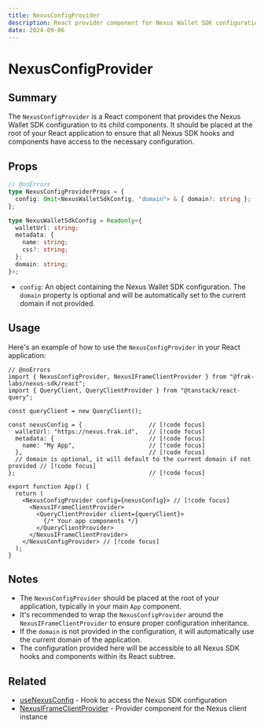 ```yaml
---
title: NexusConfigProvider
description: React provider component for Nexus Wallet SDK configuration
date: 2024-09-06
---
```


# NexusConfigProvider

## Summary
The `NexusConfigProvider` is a React component that provides the Nexus Wallet SDK configuration to its child components. It should be placed at the root of your React application to ensure that all Nexus SDK hooks and components have access to the necessary configuration.

## Props

```ts twoslash
// @noErrors
type NexusConfigProviderProps = {
  config: Omit<NexusWalletSdkConfig, "domain"> & { domain?: string };
};

type NexusWalletSdkConfig = Readonly<{
  walletUrl: string;
  metadata: {
    name: string;
    css?: string;
  };
  domain: string;
}>;
```

- `config`: An object containing the Nexus Wallet SDK configuration. The `domain` property is optional and will be automatically set to the current domain if not provided.

## Usage

Here's an example of how to use the `NexusConfigProvider` in your React application:

```tsx twoslash
// @noErrors
import { NexusConfigProvider, NexusIFrameClientProvider } from "@frak-labs/nexus-sdk/react";
import { QueryClient, QueryClientProvider } from "@tanstack/react-query";

const queryClient = new QueryClient();

const nexusConfig = {                   // [!code focus]
  walletUrl: "https://nexus.frak.id",   // [!code focus]
  metadata: {                           // [!code focus]
    name: "My App",                     // [!code focus]
  },                                    // [!code focus]
  // domain is optional, it will default to the current domain if not provided // [!code focus]
};                                      // [!code focus]

export function App() {
  return (
    <NexusConfigProvider config={nexusConfig}> // [!code focus]
      <NexusIFrameClientProvider>
        <QueryClientProvider client={queryClient}>
          {/* Your app components */}
        </QueryClientProvider>
      </NexusIFrameClientProvider>
    </NexusConfigProvider> // [!code focus]
  );
}
```

## Notes
- The `NexusConfigProvider` should be placed at the root of your application, typically in your main `App` component.
- It's recommended to wrap the `NexusConfigProvider` around the `NexusIFrameClientProvider` to ensure proper configuration inheritance.
- If the `domain` is not provided in the configuration, it will automatically use the current domain of the application.
- The configuration provided here will be accessible to all Nexus SDK hooks and components within its React subtree.

## Related
- [useNexusConfig](/nexus-sdk/api/react/useNexusConfig) - Hook to access the Nexus SDK configuration
- [NexusIFrameClientProvider](/nexus-sdk/api/react/NexusIFrameClientProvider) - Provider component for the Nexus client instance


